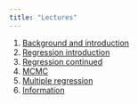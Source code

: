 ```yaml
---
title: "Lectures"
---
```


1.  [Background and introduction](intro-1.qmd)
2.  [Regression introduction](regression-2.qmd)
3.  [Regression continued](regression-3.qmd)
4.  [MCMC](mcmc-4.qmd)
5.  [Multiple regression](mr-5.qmd)
6.  [Information](info-6.qmd)